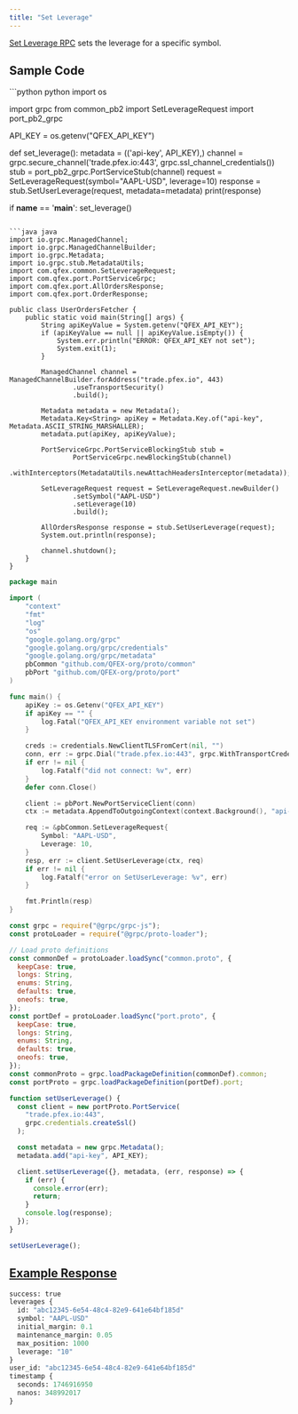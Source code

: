 ```yaml
---
title: "Set Leverage"
---
```


[Set Leverage RPC](https://github.com/QFEX-org/proto/blob/main/proto/port.proto#L26) sets the leverage for a specific symbol.

## Sample Code

<CodeGroup>
```python python
import os

import grpc
from common_pb2 import SetLeverageRequest
import port_pb2_grpc

API_KEY = os.getenv("QFEX_API_KEY")

def set_leverage():
    metadata = (('api-key', API_KEY),)
    channel = grpc.secure_channel('trade.pfex.io:443', grpc.ssl_channel_credentials())
    stub = port_pb2_grpc.PortServiceStub(channel)
    request = SetLeverageRequest(symbol="AAPL-USD", leverage=10)
    response = stub.SetUserLeverage(request, metadata=metadata)
    print(response)

if __name__ == '__main__':
    set_leverage()

````

```java java
import io.grpc.ManagedChannel;
import io.grpc.ManagedChannelBuilder;
import io.grpc.Metadata;
import io.grpc.stub.MetadataUtils;
import com.qfex.common.SetLeverageRequest;
import com.qfex.port.PortServiceGrpc;
import com.qfex.port.AllOrdersResponse;
import com.qfex.port.OrderResponse;

public class UserOrdersFetcher {
    public static void main(String[] args) {
        String apiKeyValue = System.getenv("QFEX_API_KEY");
        if (apiKeyValue == null || apiKeyValue.isEmpty()) {
            System.err.println("ERROR: QFEX_API_KEY not set");
            System.exit(1);
        }

        ManagedChannel channel = ManagedChannelBuilder.forAddress("trade.pfex.io", 443)
                .useTransportSecurity()
                .build();

        Metadata metadata = new Metadata();
        Metadata.Key<String> apiKey = Metadata.Key.of("api-key", Metadata.ASCII_STRING_MARSHALLER);
        metadata.put(apiKey, apiKeyValue);

        PortServiceGrpc.PortServiceBlockingStub stub =
                PortServiceGrpc.newBlockingStub(channel)
                        .withInterceptors(MetadataUtils.newAttachHeadersInterceptor(metadata));

        SetLeverageRequest request = SetLeverageRequest.newBuilder()
                .setSymbol("AAPL-USD")
                .setLeverage(10)
                .build();

        AllOrdersResponse response = stub.SetUserLeverage(request);
        System.out.println(response);

        channel.shutdown();
    }
}
````

```go go
package main

import (
    "context"
    "fmt"
    "log"
    "os"
    "google.golang.org/grpc"
    "google.golang.org/grpc/credentials"
    "google.golang.org/grpc/metadata"
    pbCommon "github.com/QFEX-org/proto/common"
    pbPort "github.com/QFEX-org/proto/port"
)

func main() {
    apiKey := os.Getenv("QFEX_API_KEY")
    if apiKey == "" {
        log.Fatal("QFEX_API_KEY environment variable not set")
    }

    creds := credentials.NewClientTLSFromCert(nil, "")
    conn, err := grpc.Dial("trade.pfex.io:443", grpc.WithTransportCredentials(creds))
    if err != nil {
        log.Fatalf("did not connect: %v", err)
    }
    defer conn.Close()

    client := pbPort.NewPortServiceClient(conn)
    ctx := metadata.AppendToOutgoingContext(context.Background(), "api-key", apiKey)

    req := &pbCommon.SetLeverageRequest{
        Symbol: "AAPL-USD",
        Leverage: 10,
    }
    resp, err := client.SetUserLeverage(ctx, req)
    if err != nil {
        log.Fatalf("error on SetUserLeverage: %v", err)
    }

    fmt.Println(resp)
}
```

```javascript node
const grpc = require("@grpc/grpc-js");
const protoLoader = require("@grpc/proto-loader");

// Load proto definitions
const commonDef = protoLoader.loadSync("common.proto", {
  keepCase: true,
  longs: String,
  enums: String,
  defaults: true,
  oneofs: true,
});
const portDef = protoLoader.loadSync("port.proto", {
  keepCase: true,
  longs: String,
  enums: String,
  defaults: true,
  oneofs: true,
});
const commonProto = grpc.loadPackageDefinition(commonDef).common;
const portProto = grpc.loadPackageDefinition(portDef).port;

function setUserLeverage() {
  const client = new portProto.PortService(
    "trade.pfex.io:443",
    grpc.credentials.createSsl()
  );

  const metadata = new grpc.Metadata();
  metadata.add("api-key", API_KEY);

  client.setUserLeverage({}, metadata, (err, response) => {
    if (err) {
      console.error(err);
      return;
    }
    console.log(response);
  });
}

setUserLeverage();
```

</CodeGroup>

## [Example Response](https://github.com/QFEX-org/proto/blob/main/proto/common.proto#L72)

```proto
success: true
leverages {
  id: "abc12345-6e54-48c4-82e9-641e64bf185d"
  symbol: "AAPL-USD"
  initial_margin: 0.1
  maintenance_margin: 0.05
  max_position: 1000
  leverage: "10"
}
user_id: "abc12345-6e54-48c4-82e9-641e64bf185d"
timestamp {
  seconds: 1746916950
  nanos: 348992017
}
```
